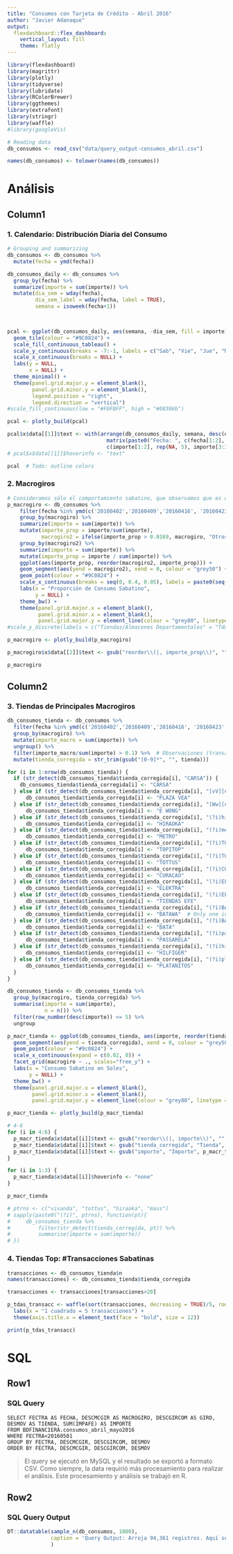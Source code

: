```yaml
---
title: "Consumos con Tarjeta de Crédito - Abril 2016"
author: "Javier Adanaque"
output:
  flexdashboard::flex_dashboard:
    vertical_layout: fill
    theme: flatly
---
```


```r
library(flexdashboard)
library(magrittr)
library(plotly)
library(tidyverse)
library(lubridate)
library(RColorBrewer)
library(ggthemes)
library(extrafont)
library(stringr)
library(waffle)
#library(googleVis)

# Reading data
db_consumos <- read_csv("data/query_output-consumos_abril.csv")

names(db_consumos) <- tolower(names(db_consumos))

```

An&aacute;lisis
=======================================================================


Column1 {data-width=530}
-----------------------------------------------------------------------

### 1. Calendario: Distribuci&oacute;n Diaria del Consumo

```r
# Grouping and summarizing
db_consumos <- db_consumos %>%
  mutate(fecha = ymd(fecha))

db_consumos_daily <- db_consumos %>%
  group_by(fecha) %>%
  summarize(importe = sum(importe)) %>%
  mutate(dia_sem = wday(fecha),
         dia_sem_label = wday(fecha, label = TRUE),
         semana = isoweek(fecha+1))
  


pcal <- ggplot(db_consumos_daily, aes(semana, -dia_sem, fill = importe)) +
  geom_tile(colour = "#9C0824") +
  scale_fill_continuous_tableau() +
  scale_y_continuous(breaks = -7:-1, labels = c("Sab", "Vie", "Jue", "Mie", "Mar", "Lun", "Dom")) +
  scale_x_continuous(breaks = NULL) +
  labs(y = NULL,
       x = NULL) +
  theme_minimal() +
  theme(panel.grid.major.y = element_blank(),
        panel.grid.minor.y = element_blank(),
        legend.position = "right",
        legend.direction = "vertical")
#scale_fill_continuous(low = "#F0F8FF", high = "#08306b")

pcal <- plotly_build(pcal)

pcal$x$data[[1]]$text <- with(arrange(db_consumos_daily, semana, desc(dia_sem)),
                                matrix(paste0("Fecha: ", c(fecha[1:2], rep(NA, 5), fecha[3:30]), "<br>Importe: ",
                                c(importe[1:2], rep(NA, 5), importe[3:30])), nrow = 7, ncol = 5))
# pcal$x$data[[1]]$hoverinfo <- "text"

pcal  # Todo: outline colors
```

### 2. Macrogiros

```r
# Consideramos sólo el comportamiento sabatino, que observamos que es donde hay mayor consumo con tarjeta
p_macrogiro <- db_consumos %>%
    filter(fecha %in% ymd(c('20160402','20160409','20160416', '20160423','20160430'))) %>%
    group_by(macrogiro) %>%
    summarize(importe = sum(importe)) %>%
    mutate(importe_prop = importe/sum(importe),
           macrogiro2 = ifelse(importe_prop > 0.0169, macrogiro, "Otros")) %>%
    group_by(macrogiro2) %>%
    summarize(importe = sum(importe)) %>%
    mutate(importe_prop = importe / sum(importe)) %>%
    ggplot(aes(importe_prop, reorder(macrogiro2, importe_prop))) +
    geom_segment(aes(yend = macrogiro2), xend = 0, colour = "grey50") +
    geom_point(colour = "#9C0824") +
    scale_x_continuous(breaks = seq(0, 0.4, 0.05), labels = paste0(seq(0, 0.4, 0.05)*100, "%")) +
    labs(x = "Proporción de Consumo Sabatino",
         y = NULL) +
    theme_bw() +
    theme(panel.grid.major.x = element_blank(),
          panel.grid.minor.x = element_blank(),
          panel.grid.major.y = element_line(colour = "grey80", linetype = "dashed"))
#scale_y_discrete(labels = c("Tiendas/Almacenes Departamentales" = "Tdas./Almac. Departamentales")) +

p_macrogiro <- plotly_build(p_macrogiro)

p_macrogiro$x$data[[2]]$text <- gsub("reorder\\(|, importe_prop\\)", "", p_macrogiro$x$data[[2]]$text)

p_macrogiro

```

Column2 {data-width=470}
-----------------------------------------------------------------------

### 3. Tiendas de Principales Macrogiros

```r
db_consumos_tienda <- db_consumos %>%
  filter(fecha %in% ymd(c('20160402','20160409','20160416', '20160423','20160430'))) %>%
  group_by(macrogiro) %>%
  mutate(importe_macro = sum(importe)) %>%
  ungroup() %>%
  filter(importe_macro/sum(importe) > 0.1) %>%  # Observaciones (transacciones) cuyo macrogiro represente más del 10% del consumo sabatino
  mutate(tienda_corregida = str_trim(gsub("[0-9]*", "", tienda)))

for (i in 1:nrow(db_consumos_tienda)) {
  if (str_detect(db_consumos_tienda$tienda_corregida[i], "CARSA")) {
    db_consumos_tienda$tienda_corregida[i] <- "CARSA"
  } else if (str_detect(db_consumos_tienda$tienda_corregida[i], "[vV][eE][Aa]")) {
      db_consumos_tienda$tienda_corregida[i] <- "PLAZA VEA"
  } else if (str_detect(db_consumos_tienda$tienda_corregida[i], "[Ww][oO][nN][gG]")) {
      db_consumos_tienda$tienda_corregida[i] <- "E WONG"
  } else if (str_detect(db_consumos_tienda$tienda_corregida[i], "(?i)hiraoka")) {
      db_consumos_tienda$tienda_corregida[i] <- "HIRAOKA"
  } else if (str_detect(db_consumos_tienda$tienda_corregida[i], "(?i)metro")) {
      db_consumos_tienda$tienda_corregida[i] <- "METRO"
  } else if (str_detect(db_consumos_tienda$tienda_corregida[i], "(?i)TOP[IY] ?TOP")) {
      db_consumos_tienda$tienda_corregida[i] <- "TOPITOP"
  } else if (str_detect(db_consumos_tienda$tienda_corregida[i], "(?i)TOTTUS")) {
      db_consumos_tienda$tienda_corregida[i] <- "TOTTUS"
  } else if (str_detect(db_consumos_tienda$tienda_corregida[i], "(?i)CURACAO")) {
      db_consumos_tienda$tienda_corregida[i] <- "CURACAO"
  } else if (str_detect(db_consumos_tienda$tienda_corregida[i], "(?i)ELEKTRA")) {
      db_consumos_tienda$tienda_corregida[i] <- "ELEKTRA"
  } else if (str_detect(db_consumos_tienda$tienda_corregida[i], "(?i)EFE")) {
      db_consumos_tienda$tienda_corregida[i] <- "TIENDAS EFE"
  } else if (str_detect(db_consumos_tienda$tienda_corregida[i], "(?i)BATAWA")) {
      db_consumos_tienda$tienda_corregida[i] <- "BATAWA"  # Only one insignificant transaction. Used only to keep it different from BATA
  } else if (str_detect(db_consumos_tienda$tienda_corregida[i], "(?i)BATA")) {
      db_consumos_tienda$tienda_corregida[i] <- "BATA"
  } else if (str_detect(db_consumos_tienda$tienda_corregida[i], "(?i)pass?arela")) {
      db_consumos_tienda$tienda_corregida[i] <- "PASSARELA"
  } else if (str_detect(db_consumos_tienda$tienda_corregida[i], "(?i)hilfiger")) {
      db_consumos_tienda$tienda_corregida[i] <- "HILFIGER"
  } else if (str_detect(db_consumos_tienda$tienda_corregida[i], "(?i)platan")) {
      db_consumos_tienda$tienda_corregida[i] <- "PLATANITOS"
  }
}

db_consumos_tienda <- db_consumos_tienda %>%
  group_by(macrogiro, tienda_corregida) %>%
  summarise(importe = sum(importe),
            n = n()) %>%
  filter(row_number(desc(importe)) <= 5) %>%
  ungroup

p_macr_tienda <- ggplot(db_consumos_tienda, aes(importe, reorder(tienda_corregida, importe))) +
  geom_segment(aes(yend = tienda_corregida), xend = 0, colour = "grey50") +
  geom_point(colour = "#9c0824") +
  scale_x_continuous(expand = c(0.02, 0)) +
  facet_grid(macrogiro ~ ., scales="free_y") +
  labs(x = "Consumo Sabatino en Soles",
       y = NULL) +
  theme_bw() +
  theme(panel.grid.major.x = element_blank(),
        panel.grid.minor.x = element_blank(),
        panel.grid.major.y = element_line(colour = "grey80", linetype = "dashed"))

p_macr_tienda <- plotly_build(p_macr_tienda)

# 4-6
for (i in 4:6) {
  p_macr_tienda$x$data[[i]]$text <- gsub("reorder\\(|, importe\\)", "", p_macr_tienda$x$data[[i]]$text)
  p_macr_tienda$x$data[[i]]$text <- gsub("tienda_corregida", "Tienda", p_macr_tienda$x$data[[i]]$text)
  p_macr_tienda$x$data[[i]]$text <- gsub("importe", "Importe", p_macr_tienda$x$data[[i]]$text)
}

for (i in 1:3) {
  p_macr_tienda$x$data[[i]]$hoverinfo <- "none"
}

p_macr_tienda

# ptrns <- c("vivanda", "tottus", "hiraoka", "mass")
# sapply(paste0("(?i)", ptrns), function(pt){
#     db_consumos_tienda %>%
#         filter(str_detect(tienda_corregida, pt)) %>%
#         summarise(importe = sum(importe))
# })

```

### 4. Tiendas Top: #Transacciones Sabatinas

```r
transacciones <- db_consumos_tienda$n
names(transacciones) <- db_consumos_tienda$tienda_corregida

transacciones <- transacciones[transacciones>20]

p_tdas_transacc <- waffle(sort(transacciones, decreasing = TRUE)/5, rows = 14, size = 1, colors = tableau_color_pal("tableau20")(11)) +
  labs(x = "1 cuadrado = 5 transacciones") +
  theme(axis.title.x = element_text(face = "bold", size = 12))

print(p_tdas_transacc)
```

SQL {data-orientation=rows}
=======================================================================

Row1 {data-height=200}
-----------------------------------------------------------------------

### SQL Query

```
SELECT FECTRA AS FECHA, DESCMCGIR AS MACROGIRO, DESCGIRCOM AS GIRO, DESMOV AS TIENDA, SUM(IMPAFE) AS IMPORTE
FROM BDFINANCIERA.consumos_abril_mayo2016
WHERE FECTRA<20160501
GROUP BY FECTRA, DESCMCGIR, DESCGIRCOM, DESMOV
ORDER BY FECTRA, DESCMCGIR, DESCGIRCOM, DESMOV
```
> El query se ejecutó en MySQL y el resultado se exportó a formato CSV.
> Como siempre, la data requirió más procesamiento para realizar el análisis. Este  procesamiento y análisis se trabajó en R.

Row2 {data-height=800}
-----------------------------------------------------------------------

### SQL Query Output

```r
DT::datatable(sample_n(db_consumos, 1000),
              caption = 'Query Output: Arroja 94,361 registros. Aquí se observa sólo una muestra aleatoria de 1,000.'
              )
```
